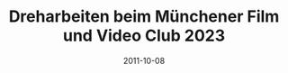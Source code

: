 ---
title: Dreharbeiten beim Münchener Film und Video Club 2023
date: 2011-10-08
image: "/images/mcv/mfvc5.jpg"
width: 1500
height: 1150
---